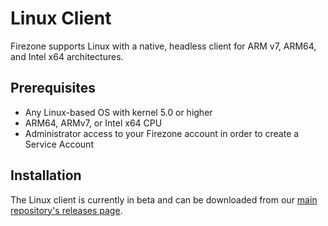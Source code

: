 # Linux Client

Firezone supports Linux with a native, headless client for ARM v7, ARM64, and Intel
x64 architectures.

## Prerequisites

- Any Linux-based OS with kernel 5.0 or higher
- ARM64, ARMv7, or Intel x64 CPU
- Administrator access to your Firezone account in order to create a Service
  Account

## Installation

The Linux client is currently in beta and can be downloaded from our
[main repository's releases page](https://github.com/firezone/firezone/releases).
